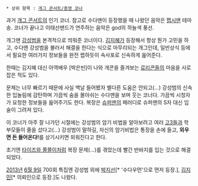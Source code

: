  * 상위 항목 : [[개그 콘서트/종영 코너]]
{{{#!html
<iframe width="420" height="315" src="http://www.youtube.com/embed/z15j6Su6IqA" frameborder="0" allowfullscreen></iframe>
}}}
과거 [[개그 콘서트]]의 인기 코너. 참고로 수다맨이 등장했을 때 나왔던 음악은 [[펩시맨]] 테마송. 
코너가 끝나고 이태선밴드가 연주하는 음악은 god의 하늘색 풍선.

개그맨 [[강성범]]을 본격적으로 띄워준 코너이다. [[김지혜]]가 등장해서 항상 뭔가 고민을 하고, 수다맨 강성범을 불러서 해결을 한다는 식으로 마무리되는 개그인데, 일반상식 등에서 필요한 여러가지 정보들을 완전 랩하듯이 속사포로 신속하게 읊어준다.

한때는 김지혜 대신 아역배우 [박은빈]이 나와 개콘을 즐겨보는 [[로리콘]]들의 마음을 사로 잡은 적도 있다.

문제는 너무 빠르기 때문에 사실 백날 들어봤자 별다른 도움은 안되고(...) 강성범의 신속한 입놀림에 감탄하며 가끔씩 숨을 몰아쉬는 수다맨을 보며 웃는 코너다. 가끔씩 시청자가 요청한 정보들을 읊어주기도 한다. 복장은 [[슈퍼맨]]의 패러디로 슈퍼맨의 S자 대신 입술이 그려져 있다.

이 코너가 아주 잘 나가던 시절에는 강성범의 암기 비법을 알아보려고 여러 [[고3]]들과 학부모들이 줄을 섰다고(...) 강성범이 말하길, 자신의 암기비법은 통장을 손에 들고, '''외우면 돈 들어온다!'''를 상기시키면 외워진다고 한다.

초기엔 [[타이즈와 쫄쫄이]]처럼 복장 문제(...)를 겪었는데 빨간 반바지를 입는 것으로 해결되었다.

[[2013년]] [[6월 9일]] 700회 특집엔 강성범 외에 [[박지선]][* '수다우먼'으로 먼저 등장.], [[김지민]][* 의뢰인으로 등장.]도 나왔다.
